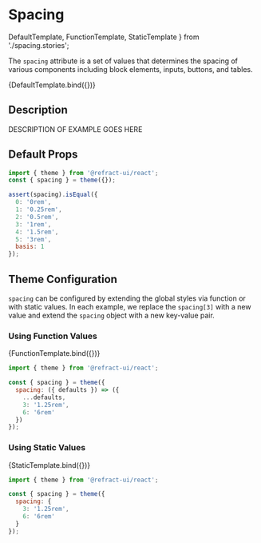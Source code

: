 # Spacing

  DefaultTemplate,
  FunctionTemplate,
  StaticTemplate
} from './spacing.stories';

<BreadCrumb token="spacing" />

The `spacing` attribute is a set of values that determines the spacing of various components including block elements, inputs, buttons, and tables.

<Story name="Example" id="core-theme-spacing--default-template">
  {DefaultTemplate.bind({})}
</Story>

## Description

DESCRIPTION OF EXAMPLE GOES HERE

## Default Props

```js
import { theme } from '@refract-ui/react';
const { spacing } = theme({});

assert(spacing).isEqual({
  0: '0rem',
  1: '0.25rem',
  2: '0.5rem',
  3: '1rem',
  4: '1.5rem',
  5: '3rem',
  basis: 1
});
```

## Theme Configuration

`spacing` can be configured by extending the global styles via function or with static values. In each example, we replace the `spacing[3]` with a new value and extend the `spacing` object with a new key-value pair.

### Using Function Values

<Story name="Spacing Function" id="core-theme-spacing--function-template">
  {FunctionTemplate.bind({})}
</Story>

```js
import { theme } from '@refract-ui/react';

const { spacing } = theme({
  spacing: ({ defaults }) => ({
    ...defaults,
    3: '1.25rem',
    6: '6rem'
  })
});
```

### Using Static Values

<Story name="Spacing Static" id="core-theme-spacing--static-template">
  {StaticTemplate.bind({})}
</Story>

```js
import { theme } from '@refract-ui/react';

const { spacing } = theme({
  spacing: {
    3: '1.25rem',
    6: '6rem'
  }
});
```
